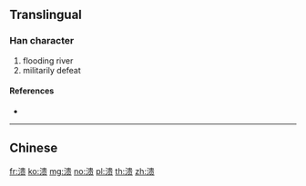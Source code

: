 {{character info/new}}
{{also|潰}}
==Translingual==

===Han character===
{{Han char|rn=85|rad=水|as=09|sn=12|four=|canj=ELMO,XELMO|ids=⿰氵贵}}

# flooding river
# militarily defeat

====References====
* {{Han ref|kx=0639.111|hdz=31677.040|uh=6E83|ud=28291}}

----

==Chinese==
{{zh-see|潰}}

[[fr:溃]]
[[ko:溃]]
[[mg:溃]]
[[no:溃]]
[[pl:溃]]
[[th:溃]]
[[zh:溃]]